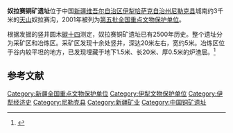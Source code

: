 {{coord|43|45|55|N|82|28|00|E|display=title|scale:10000}}
{{文物保护单位
| 级别 = 全国
| 名称 = 奴拉赛铜矿遗址
| 图片 = 
| 所在 = [[新疆维吾尔自治区|新疆维吾尔自治区]][[尼勒克县|尼勒克县]]
| 分类 = 古遗址
| 时代 = [[青铜时代|青铜时代]]
| 编号 = [[第五批全国重点文物保护单位|第五批]]第129项
| 登录 = 2001年6月25日
}}

'''奴拉赛铜矿遗址'''位于中国[[新疆维吾尔自治区|新疆维吾尔自治区]][[伊犁哈萨克自治州|伊犁哈萨克自治州]][[尼勒克县|尼勒克县]]城南约3千米的[[天山|天山]]奴拉赛沟，2001年被列为[[第五批全国重点文物保护单位|第五批全国重点文物保护单位]]。

根据发掘的竖井圆木[[碳十四|碳十四]]测定，奴拉赛铜矿遗址已有2500年历史。整个遗址分为采矿区和冶炼区。采矿区发现十余处竖井，深达20米左右，宽约5米。冶炼区位于谷内较平坦的地方，已发现埋藏于地下1.5米、长20米、厚0.5米的炉渣层。<ref>{{Cite book |title=全国重点文物保护单位·第一至第五批·第Ⅲ卷 |publisher=文物出版社 |year=2004 |isbn=7-5010-1525-2 |pages= }}</ref>

==参考文献==
{{reflist}}

{{新疆全国重点文物保护单位}}
{{中国古代矿冶遗址}}

{{DEFAULTSORT:Nu}}
[[Category:新疆全国重点文物保护单位|Category:新疆全国重点文物保护单位]]
[[Category:伊犁文物保护单位|Category:伊犁文物保护单位]]
[[Category:伊犁经济史|Category:伊犁经济史]]
[[Category:尼勒克县|Category:尼勒克县]]
[[Category:新疆矿业|Category:新疆矿业]]
[[Category:中国铜矿遗址|Category:中国铜矿遗址]]